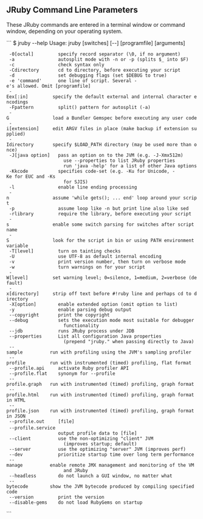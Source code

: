 ==JRuby Command Line Parameters==

These JRuby commands are entered in a terminal window or command window, depending on your operating system.

```
$ jruby --help
Usage: jruby [switches] [--] [programfile] [arguments]
  -0[octal]         specify record separator (\0, if no argument)
  -a                autosplit mode with -n or -p (splits $_ into $F)
  -c                check syntax only
  -Cdirectory       cd to directory, before executing your script
  -d                set debugging flags (set $DEBUG to true)
  -e 'command'      one line of script. Several -e's allowed. Omit [programfile]
  -Eex[:in]         specify the default external and internal character encodings
  -Fpattern         split() pattern for autosplit (-a)
  -G                load a Bundler Gemspec before executing any user code
  -i[extension]     edit ARGV files in place (make backup if extension supplied)
  -Idirectory       specify $LOAD_PATH directory (may be used more than once)
  -J[java option]   pass an option on to the JVM (e.g. -J-Xmx512m)
                      use --properties to list JRuby properties
                      run 'java -help' for a list of other Java options
  -Kkcode           specifies code-set (e.g. -Ku for Unicode, -Ke for EUC and -Ks
                      for SJIS)
  -l                enable line ending processing
  -n                assume 'while gets(); ... end' loop around your script
  -p                assume loop like -n but print line also like sed
  -rlibrary         require the library, before executing your script
  -s                enable some switch parsing for switches after script name
  -S                look for the script in bin or using PATH environment variable
  -T[level]         turn on tainting checks
  -U                use UTF-8 as default internal encoding
  -v                print version number, then turn on verbose mode
  -w                turn warnings on for your script
  -W[level]         set warning level; 0=silence, 1=medium, 2=verbose (default)
  -x[directory]     strip off text before #!ruby line and perhaps cd to directory
  -X[option]        enable extended option (omit option to list)
  -y                enable parsing debug output
  --copyright       print the copyright
  --debug           sets the execution mode most suitable for debugger
                      functionality
  --jdb             runs JRuby process under JDB
  --properties      List all configuration Java properties
                      (prepend "jruby." when passing directly to Java)
  --sample          run with profiling using the JVM's sampling profiler
  --profile         run with instrumented (timed) profiling, flat format
  --profile.api     activate Ruby profiler API
  --profile.flat    synonym for --profile
  --profile.graph   run with instrumented (timed) profiling, graph format
  --profile.html    run with instrumented (timed) profiling, graph format in HTML
  --profile.json    run with instrumented (timed) profiling, graph format in JSON
  --profile.out     [file]
  --profile.service <ProfilingService implementation classname>
                    output profile data to [file]
  --client          use the non-optimizing "client" JVM
                      (improves startup; default)
  --server          use the optimizing "server" JVM (improves perf)
  --dev             prioritize startup time over long term performance
  --manage          enable remote JMX management and monitoring of the VM
                      and JRuby
  --headless        do not launch a GUI window, no matter what
  --bytecode        show the JVM bytecode produced by compiling specified code
  --version         print the version
  --disable-gems    do not load RubyGems on startup
```